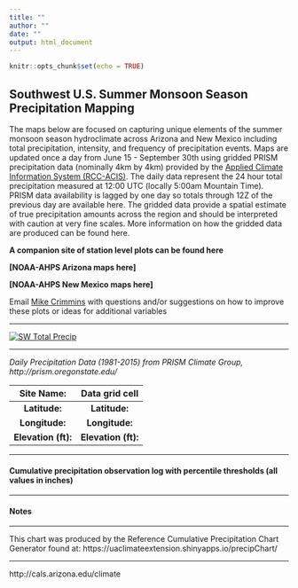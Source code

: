 ```yaml
---
title: ""
author: ""
date: ""
output: html_document
---
```


```r
knitr::opts_chunk$set(echo = TRUE)
```


<div align="center">
  <h2>Southwest U.S. Summer Monsoon Season Precipitation Mapping</h2>
</div>

The maps below are focused on capturing unique elements of the summer monsoon season hydroclimate across Arizona and New Mexico including total precipitation, intensity, and frequency of precipitation events. Maps are updated once a day from June 15 - September 30th using gridded PRISM precipitation data (nominally 4km by 4km) provided by the [Applied Climate Information System (RCC-ACIS)](http://www.rcc-acis.org/docs_webservices.html). The daily data represent the 24 hour total precipitation measured at 12:00 UTC (locally 5:00am Mountain Time). PRISM data availability is lagged by one day so totals through 12Z of the previous day are available here. The gridded data provide a spatial estimate of true precipitation amounts across the region and should be interpreted with caution at very fine scales. More information on how the gridded data are produced can be found here. 

<div align="center"><b>
  A companion site of station level plots can be found here

 <p> [NOAA-AHPS Arizona maps here] </p>
 <p> [NOAA-AHPS New Mexico maps here] </p>
</div>  </b>
  
Email [Mike Crimmins](mailto:crimmins@email.arizona.edu) with questions and/or suggestions on how to improve these plots or ideas for additional variables 

------

[![SW Total Precip](./monsoonMaps/SW_Monsoon_TotalPrecip.png)](./monsoonMaps/SW_Monsoon_TotalPrecip.png)

------
<em>Daily Precipitation Data (1981-2015) from PRISM Climate Group, http://prism.oregonstate.edu/ </em>


|**Site Name:**   | **Data grid cell**                |
|:-----------------------------:|:---------------------------------:|
|**Latitude:**           | **Latitude:**          |
|**Longitude:**          | **Longitude:**         |
|**Elevation (ft):** | **Elevation (ft):**   |  


*****
  
#### Cumulative precipitation observation log with percentile thresholds (all values in inches)  

*****
#### Notes


<!-- regular html comment -->   

*****
This chart was produced by the Reference Cumulative Precipitation Chart Generator found at:
https://uaclimateextension.shinyapps.io/precipChart/

*****

<div align="center">
  <p> </p>
  <p>http://cals.arizona.edu/climate</p>
</div>




